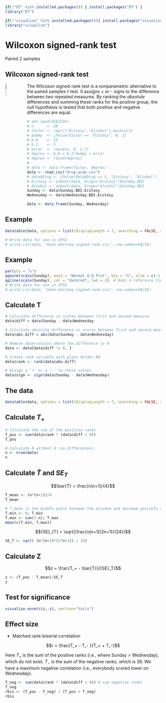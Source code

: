 ```r
if(!"DT" %in% installed.packages()) { install.packages("DT") }
library("DT")

if(!"visualize" %in% installed.packages()){ install.packages("visualize") }
library("visualize")

```

# Wilcoxon signed-rank test

Paired 2 samples

## Wilcoxon signed-rank test {.section}

<img src="http://upload.wikimedia.org/wikipedia/en/9/9a/FrankWilcoxon.png" style="float: left; margin: 0 20px 0 0; width: 10%;">

The Wilcoxon signed-rank test is a nonparametric alternative to the paired samples t-test. It assigns + or - signs to the difference between two repeated measures. By ranking the *absolute* differences and summing these ranks for the positive group, the null hypothesis is tested that both positive and negative differences are equal.

<!-- ## Simulate data -->

```r
# set.seed(3562534)
# n      <- 20
# factor <- rep(c("Ecstasy","Alcohol"),each=n/2)
# dummy  <- ifelse(factor == "Ecstacy", 0, 1)
# b.0    <- 23
# b.1    <- 5
# error  <- rnorm(n, 0, 1.7)
# depres <- b.0 + b.1*dummy + error
# depres <- round(depres)
# 
# data <- data.frame(factor, depres)
data <- read.csv("drug_wide.csv")
# data$Drug <- ifelse(data$Drug == 1, "Ecstasy", "Alcohol")
# Ecstasy <- subset(data, Drug=="Ecstasy")$Sunday.BDI
# Alcohol <- subset(data, Drug=="Alcohol")$Sunday.BDI
Sunday <- data$Sunday.BDI.Ecstasy
Wednesday <- data$Wednesday.BDI.Ecstasy

data <- data.frame(Sunday, Wednesday)
```

## Example
```r
datatable(data, options = list(iDisplayLength = 7, searching = FALSE, scrollY = 415, paging = F, info = F))

# Write data for use in SPSS
# write.csv(data, "mann-whitney-signed-rank.csv", row.names=FALSE)
```

## Example

```r
par(pty = "s")
qqnorm(scale(Sunday), main = "Normal Q-Q Plot", bty = "n", xlim = c(-1.5, 1.5), ylim = c(-1.5, 1.5))
qqline(scale(Sunday), col = "darkred", lwd = 2)  # Adds a reference line for normality
# Write data for use in SPSS
# write.csv(data, "mann-whitney-signed-rank.csv", row.names=FALSE)
```

## Calculate T {.smaller .subsection}


```r
# Calculate difference in scores between first and second measure
data$diff = data$Sunday - data$Wednesday

# Calculate absolute difference in scores between first and second measure
data$abs.diff = abs(data$Sunday - data$Wednesday)

# Remove observations where the difference is 0
data <- data[data$diff != 0, ]

# Create rank variable with place holder NA
data$rank <- rank(data$abs.diff)

# Assign a '+' or a '-' to those values 
data$sign <- sign(data$Sunday - data$Wednesday)
```

## The data {.smaller}

```r
datatable(data, options = list(iDisplayLength = 7, searching = FALSE, scrollY = 415, paging = F, info = F))
```

## Calculate $T_+$

```r
# Calculate the sum of the positive ranks
T_pos <- sum(data$rank * (data$diff > 0))
T_pos

# Calculate N without 0 (no differences).
n <- nrow(data)
n
```

## Calculate $\bar{T}$ and ${SE}_{T}$ {.subsection}

$$\bar{T} = \frac{n(n+1)}{4}$$

```r
T_mean <- (n*(n+1))/4
T_mean 

# T_mean is the middle point between the minimum and maximum possible value for T
T.min <- 0; T.min
T.max <- sum(1:n); T.max
mean(c(T.min, T.max))
```

$${SE}_{T} = \sqrt{\frac{n(n+1)(2n+1)}{24}}$$

```r
SE_T <- sqrt( (n*(n+1)*(2*n+1)) / 24)
```

## Calculate Z

$$z = \frac{T_+ - \bar{T}}{{SE}_T}$$

```r
z <- (T_pos - T_mean)/SE_T
z
```

## Test for significance

```r
visualize.norm(c(z,-z), section="tails")
```

## Effect size

- Matched rank-biserial correlation

$$r = \frac{T_+ - T_- }{T_+ + T_-}$$

Here $T_+$ is the sum of the positive ranks (i.e., where Sunday > Wednesday), which do not exist. $T_-$ is the sum of the negative ranks, which is 36. We have a maximum negative correlation (i.e., everybody scored lower on Wednesday).

```r
T_neg <- sum(data$rank * (data$diff < 0)) # sum negative ranks
T_neg
rbis <- (T_pos - T_neg) / (T_pos + T_neg)
rbis
```



<!-- ## The Actual Sampling Distribution of W -->
<!-- ```{r, echo=TRUE} -->

<!-- barplot(height = dbinom(0:28, 28, 0.5), names.arg = 0:28, xlab = "W") -->
<!-- pbinom(18.5, 28, 0.5, lower.tail = FALSE) -->
<!-- ``` -->